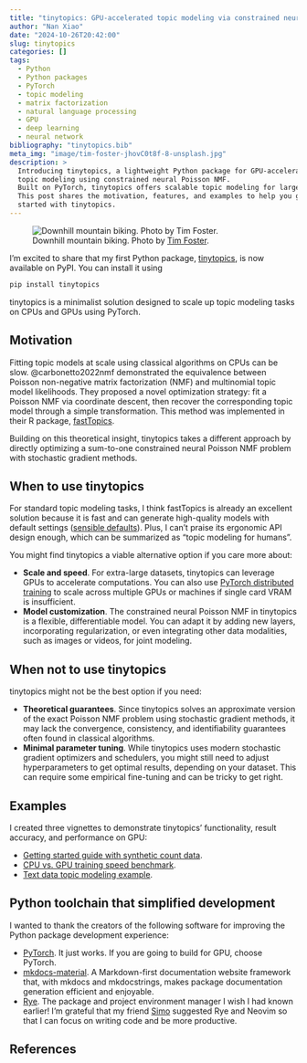 ```yaml
---
title: "tinytopics: GPU-accelerated topic modeling via constrained neural Poisson NMF"
author: "Nan Xiao"
date: "2024-10-26T20:42:00"
slug: tinytopics
categories: []
tags:
  - Python
  - Python packages
  - PyTorch
  - topic modeling
  - matrix factorization
  - natural language processing
  - GPU
  - deep learning
  - neural network
bibliography: "tinytopics.bib"
meta_img: "image/tim-foster-jhovC0t8f-8-unsplash.jpg"
description: >
  Introducing tinytopics, a lightweight Python package for GPU-accelerated
  topic modeling using constrained neural Poisson NMF.
  Built on PyTorch, tinytopics offers scalable topic modeling for large datasets.
  This post shares the motivation, features, and examples to help you get
  started with tinytopics.
---
```


![Downhill mountain biking.
Photo by [Tim Foster](https://unsplash.com/photos/jhovC0t8f-8).
](/image/tim-foster-jhovC0t8f-8-unsplash.jpg)

I'm excited to share that my first Python package,
[tinytopics](https://nanx.me/tinytopics/),
is now available on PyPI. You can install it using

```bash
pip install tinytopics
```

tinytopics is a minimalist solution designed to scale up topic modeling
tasks on CPUs and GPUs using PyTorch.

## Motivation

Fitting topic models at scale using classical algorithms on CPUs can be slow.
@carbonetto2022nmf demonstrated the equivalence between Poisson non-negative matrix factorization (NMF) and multinomial topic model likelihoods.
They proposed a novel optimization strategy: fit a Poisson NMF via
coordinate descent, then recover the corresponding topic model through
a simple transformation. This method was implemented in their R package,
[fastTopics](https://cran.r-project.org/package=fastTopics).

Building on this theoretical insight, tinytopics takes a different
approach by directly optimizing a sum-to-one constrained neural Poisson NMF
problem with stochastic gradient methods.

## When to use tinytopics

For standard topic modeling tasks, I think fastTopics is already an excellent
solution because it is fast and can generate high-quality models with default
settings ([sensible defaults](https://nanx.me/blog/post/sensible-defaults/)).
Plus, I can't praise its ergonomic API design enough, which can be
summarized as "topic modeling for humans".

You might find tinytopics a viable alternative option if you care more about:

- **Scale and speed**. For extra-large datasets, tinytopics can leverage GPUs to
  accelerate computations. You can also use [PyTorch distributed
  training](https://docs.pytorch.org/tutorials/distributed.html) to scale
  across multiple GPUs or machines if single card VRAM is insufficient.
- **Model customization**. The constrained neural Poisson NMF in tinytopics
  is a flexible, differentiable model. You can adapt it by adding new layers,
  incorporating regularization, or even integrating other data modalities,
  such as images or videos, for joint modeling.

## When not to use tinytopics

tinytopics might not be the best option if you need:

- **Theoretical guarantees**. Since tinytopics solves an approximate version
  of the exact Poisson NMF problem using stochastic gradient methods, it may
  lack the convergence, consistency, and identifiability guarantees often
  found in classical algorithms.
- **Minimal parameter tuning**. While tinytopics uses modern stochastic gradient
  optimizers and schedulers, you might still need to adjust hyperparameters to
  get optimal results, depending on your dataset. This can require some
  empirical fine-tuning and can be tricky to get right.

## Examples

I created three vignettes to demonstrate tinytopics' functionality,
result accuracy, and performance on GPU:

- [Getting started guide with synthetic count data](https://nanx.me/tinytopics/articles/get-started/).
- [CPU vs. GPU training speed benchmark](https://nanx.me/tinytopics/articles/benchmark/).
- [Text data topic modeling example](https://nanx.me/tinytopics/articles/text/).

## Python toolchain that simplified development

I wanted to thank the creators of the following software for improving the
Python package development experience:

- [PyTorch](https://pytorch.org/).
  It just works. If you are going to build for GPU, choose PyTorch.
- [mkdocs-material](https://squidfunk.github.io/mkdocs-material/).
  A Markdown-first documentation website framework that, with mkdocs and mkdocstrings,
  makes package documentation generation efficient and enjoyable.
- [Rye](https://rye.astral.sh/).
  The package and project environment manager I wish I had known earlier!
  I'm grateful that my friend [Simo](https://github.com/svm-zhang) suggested
  Rye and Neovim so that I can focus on writing code and be more productive.

## References
